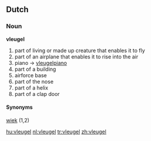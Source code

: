 ==Dutch==

===Noun===
'''vleugel'''

# part of living or made up creature that enables it to fly
# part of an airplane that enables it to rise into the air
# piano -> [[vleugelpiano]]
# part of a building
# airforce base
# part of the nose
# part of a helix
# part of a clap door

====Synonyms====
[[wiek]] (1,2)

[[hu:vleugel]]
[[nl:vleugel]]
[[tr:vleugel]]
[[zh:vleugel]]